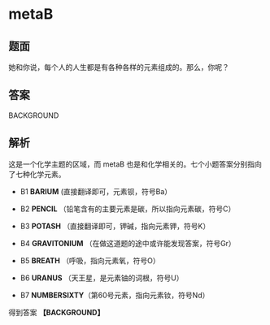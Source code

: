 # metaB

## 题面

她和你说，每个人的人生都是有各种各样的元素组成的。<span className="text-red-600">那么，你呢？</span>

## 答案

<AnswerBlock>BACKGROUND</AnswerBlock>

## 解析

这是一个化学主题的区域，而 metaB 也是和化学相关的。七个小题答案分别指向了七种化学元素。

- B1 **BARIUM** (直接翻译即可，元素钡，符号Ba）

- B2 **PENCIL** （铅笔含有的主要元素是碳，所以指向元素碳，符号C）

- B3 **POTASH** （直接翻译即可，钾碱，指向元素钾，符号K）

- B4 **GRAVITONIUM** （在做这道题的途中或许能发现答案，符号Gr）

- B5 **BREATH** （呼吸，指向元素氧，符号O）

- B6 **URANUS** （天王星，是元素铀的词根，符号U）

- B7 **NUMBERSIXTY**（第60号元素，指向元素钕，符号Nd）

得到答案 **【BACKGROUND】**
